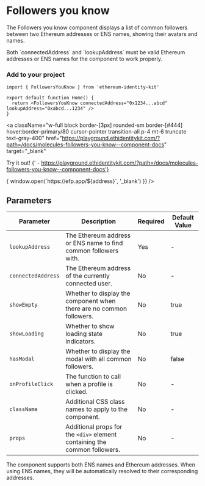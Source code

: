 
# Followers you know

The Followers you know component displays a list of common followers between two Ethereum addresses or ENS names, showing their avatars and names.

<Callout type="warning">
  Both `connectedAddress` and `lookupAddress` must be valid Ethereum addresses or ENS names for the component to work
  properly.
</Callout>

### Add to your project

```tsx copy
import { FollowersYouKnow } from 'ethereum-identity-kit'

export default function Home() {
  return <FollowersYouKnow connectedAddress="0x1234...abcd" lookupAddress="0xabcd...1234" />
}
```

<a
  className="w-full block border-[3px] rounded-sm border-[#444] hover:border-primary/80 cursor-pointer transition-all p-4 mt-6 truncate text-gray-400"
  href="https://playground.ethidentitykit.com/?path=/docs/molecules-followers-you-know--component-docs"
  target="_blank"
>
  <span className="text-primary">Try it out!</span>
  <span className="text-gray-400">
    {' - https://playground.ethidentitykit.com/?path=/docs/molecules-followers-you-know--component-docs'}
  </span>
</a>

<div className="w-full bg-[#222] border-[3px] rounded-sm border-[#444] p-8 mt-8 flex justify-center items-center">
  <FollowersYouKnow
    connectedAddress="0xc983ebc9db969782d994627bdffec0ae6efee1b3"
    lookupAddress="0x983110309620d911731ac0932219af06091b6744"
    onProfileClick={(address) => {
      window.open(`https://efp.app/${address}`, '_blank')
    }}
  />
</div>

## Parameters

| Parameter          | Description                                                               | Required | Default Value |
| ------------------ | ------------------------------------------------------------------------- | -------- | ------------- |
| `lookupAddress`    | The Ethereum address or ENS name to find common followers with.           | Yes      | -             |
| `connectedAddress` | The Ethereum address of the currently connected user.                     | No       | -             |
| `showEmpty`        | Whether to display the component when there are no common followers.      | No       | true          |
| `showLoading`      | Whether to show loading state indicators.                                  | No       | true          |
| `hasModal`         | Whether to display the modal with all common followers.                   | No       | false         |
| `onProfileClick`   | The function to call when a profile is clicked.                           | No       | -             |
| `className`        | Additional CSS class names to apply to the component.                     | No       | -             |
| `props`            | Additional props for the `<div>` element containing the common followers. | No       | -             |

<Callout type="info">
  The component supports both ENS names and Ethereum addresses. When using ENS names, they will be automatically
  resolved to their corresponding addresses.
</Callout>
